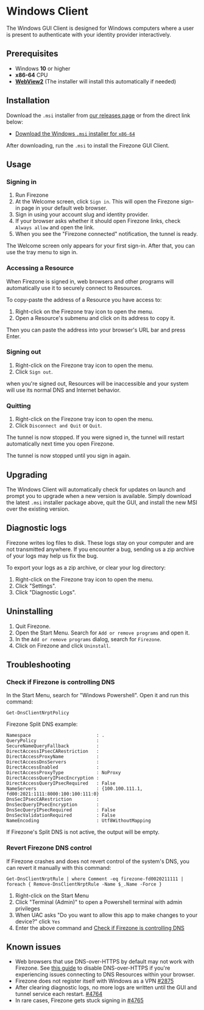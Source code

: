
# Windows Client

The Windows GUI Client is designed for Windows computers where a user is present
to authenticate with your identity provider interactively.

## Prerequisites

- Windows **10** or higher
- **x86-64** CPU
- [**WebView2**](https://developer.microsoft.com/en-us/microsoft-edge/webview2/) (The installer will install this automatically if needed)

## Installation

Download the `.msi` installer from
[our releases page](https://github.com/firezone/firezone/releases)
or from the direct link below:

- [Download the Windows `.msi` installer for `x86-64`](/dl/firezone-client-gui-windows/latest/x86_64)

After downloading, run the `.msi` to install the Firezone GUI Client.

## Usage

### Signing in

1. Run Firezone
1. At the Welcome screen, click `Sign in`. This will open the Firezone sign-in page in your
default web browser.
1. Sign in using your account slug and identity provider.
1. If your browser asks whether it should open Firezone links, check `Always allow` and open the link.
1. When you see the "Firezone connected" notification, the tunnel is ready.

The Welcome screen only appears for your first sign-in. After that,
you can use the tray menu to sign in.

### Accessing a Resource

When Firezone is signed in, web browsers and other programs will automatically use it to securely connect to Resources.

To copy-paste the address of a Resource you have access to:

1. Right-click on the Firezone tray icon to open the menu.
1. Open a Resource's submenu and click on its address to copy it.

Then you can paste the address into your browser's URL bar and press Enter.

### Signing out

1. Right-click on the Firezone tray icon to open the menu.
1. Click `Sign out`.

when you're signed out, Resources will be inaccessible and your system will use its
normal DNS and Internet behavior.

### Quitting

1. Right-click on the Firezone tray icon to open the menu.
1. Click `Disconnect and Quit` or `Quit`.

The tunnel is now stopped. If you were signed in, the tunnel will restart automatically
next time you open Firezone.

The tunnel is now stopped until you sign in again.

## Upgrading

The Windows Client will automatically check for updates on launch and prompt you
to upgrade when a new version is available. Simply download the latest `.msi`
installer package above, quit the GUI, and install the new MSI over the existing version.

## Diagnostic logs

Firezone writes log files to disk. These logs stay on your computer and are not
transmitted anywhere. If you encounter a bug, sending us a zip archive of your logs may help us fix the bug.

To export your logs as a zip archive, or clear your log directory:

1. Right-click on the Firezone tray icon to open the menu.
1. Click "Settings".
1. Click "Diagnostic Logs".

## Uninstalling

1. Quit Firezone.
1. Open the Start Menu. Search for `Add or remove programs` and open it.
1. In the `Add or remove programs` dialog, search for `Firezone`.
1. Click on Firezone and click `Uninstall`.

## Troubleshooting

### Check if Firezone is controlling DNS

In the Start Menu, search for "Windows Powershell". Open it and run this command:

```pwsh
Get-DnsClientNrptPolicy
```

Firezone Split DNS example:

```
Namespace                        : .
QueryPolicy                      :
SecureNameQueryFallback          :
DirectAccessIPsecCARestriction   :
DirectAccessProxyName            :
DirectAccessDnsServers           :
DirectAccessEnabled              :
DirectAccessProxyType            : NoProxy
DirectAccessQueryIPsecEncryption :
DirectAccessQueryIPsecRequired   : False
NameServers                      : {100.100.111.1, fd00:2021:1111:8000:100:100:111:0}
DnsSecIPsecCARestriction         :
DnsSecQueryIPsecEncryption       :
DnsSecQueryIPsecRequired         : False
DnsSecValidationRequired         : False
NameEncoding                     : Utf8WithoutMapping
```

If Firezone's Split DNS is not active, the output will be empty.

### Revert Firezone DNS control

If Firezone crashes and does not revert control of the system's DNS, you
can revert it manually with this command:

```pwsh
Get-DnsClientNrptRule | where Comment -eq firezone-fd0020211111 | foreach { Remove-DnsClientNrptRule -Name $_.Name -Force }
```

1. Right-click on the Start Menu
1. Click "Terminal (Admin)" to open a Powershell terminal with admin privileges
1. When UAC asks "Do you want to allow this app to make changes to your device?" click `Yes`
1. Enter the above command and [Check if Firezone is controlling DNS](#check-if-firezone-is-controlling-dns)

## Known issues

- Web browsers that use DNS-over-HTTPS by default may not work with Firezone. See
[this guide](/kb/administer/troubleshooting#some-browsers-break-dns-routing) to
disable DNS-over-HTTPS if you're experiencing issues connecting to DNS Resources
within your browser.
- Firezone does not register itself with Windows as a VPN [#2875](https://github.com/firezone/firezone/issues/2875)
- After clearing diagnostic logs, no more logs are written until the GUI and tunnel service each restart. [#4764](https://github.com/firezone/firezone/issues/4764)
- In rare cases, Firezone gets stuck signing in [#4765](https://github.com/firezone/firezone/issues/4765)

<SupportOptions />
